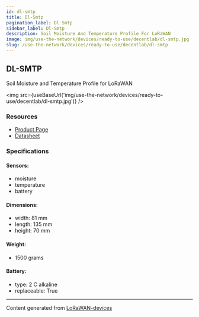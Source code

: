 ```yaml
---
id: dl-smtp
title: Dl-Smtp
pagination_label: Dl Smtp
sidebar_label: Dl-Smtp
description: Soil Moisture And Temperature Profile For LoRaWAN
image: img/use-the-network/devices/ready-to-use/decentlab/dl-smtp.jpg
slug: /use-the-network/devices/ready-to-use/decentlab/dl-smtp
---
```



## DL-SMTP

Soil Moisture and Temperature Profile for LoRaWAN

<img src={useBaseUrl('img/use-the-network/devices/ready-to-use/decentlab/dl-smtp.jpg')} />

### Resources

- [Product Page](https://www.decentlab.com/products/soil-moisture-and-temperature-profile-for-lorawan)
- [Datasheet](https://cdn.decentlab.com/download/datasheets/Decentlab-DL-SMTP-datasheet.pdf)

### Specifications

#### Sensors:

- moisture
- temperature
- battery

#### Dimensions:

- width: 81 mm
- length: 135 mm
- height: 70 mm

#### Weight:

- 1500 grams

#### Battery:

- type: 2 C alkaline
- replaceable: True

---

Content generated from [LoRaWAN-devices](https://github.com/TheThingsNetwork/lorawan-devices)
